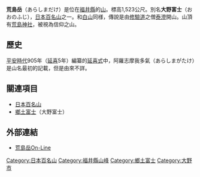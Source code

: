 {{Infobox Mountain
| 名稱 =荒島岳
| 照片 =Mount Arashima.jpg
| 照片說明 =從山麓的大野市望荒島岳
| 海拔 =1,523[[公尺|公尺]]
| 位置 ={{JPN}} [[福井縣|福井縣]]
| 山脈 =[[兩白山地|兩白山地]]
| 相對高度 = 
| 座標 ={{coord|35|56|03|N|136|36|05|E}}
| 地形圖 = 
| 類別 =
| 年齡 = 
| 最近噴發 =
| 首次登頂 =
| 最容易的攀登路線 =
| pushpin_map = Japan
| pushpin_map_caption = 荒島岳的位置
| latd=35 |latm=56 |lats=03 |latNS=N
| longd=136 |longm=36 |longs=05 |longEW=E
}}
'''荒島岳'''（あらしまだけ）是位在[[福井縣|福井縣]]的[[山|山]]。標高1,523公尺。別名'''大野富士'''（おおのふじ），[[日本百名山|日本百名山]]之一。和[[白山_(日本)|白山]]同様，傳說是由[[修驗道|修驗道]]之僧[[泰澄|泰澄]]開山。山頂有[[荒島神社|荒島神社]]，被視為信仰之山。

== 歷史 ==
[[平安時代|平安時代]]905年（[[延喜|延喜]]5年）編纂的[[延喜式|延喜式]]中，阿羅志摩我多氣（あらしまがたけ）是山名最初的記載，但是由來不詳。

== 關連項目 ==
* [[日本百名山|日本百名山]]
* [[鄉土富士|鄉土富士]]（大野富士）

== 外部連結 ==
{{Commonscat|Mount Arashima}}
*[http://arasimadake.plala.jp/arasimadake/index.html 荒島岳On-Line] {{Wayback|url=http://arasimadake.plala.jp/arasimadake/index.html |date=20111119192852 }}

{{日本百名山}}

{{DEFAULTSORT:Arashimadake}}
[[Category:日本百名山|Category:日本百名山]]
[[Category:福井縣山峰|Category:福井縣山峰]]
[[Category:鄉土富士|Category:鄉土富士]]
[[Category:大野市|Category:大野市]]